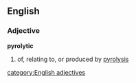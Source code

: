 ==English==
===Adjective===
'''pyrolytic'''
# of, relating to, or produced by [[pyrolysis]]
[[category:English adjectives]]